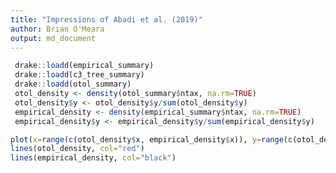 ```yaml
---
title: "Impressions of Abadi et al. (2019)"
author: Brian O'Meara
output: md_document
---
```



```r
 drake::loadd(empirical_summary)
 drake::loadd(c3_tree_summary)
 drake::loadd(otol_summary)
 otol_density <- density(otol_summary$ntax, na.rm=TRUE)
 otol_density$y <- otol_density$y/sum(otol_density$y)
 empirical_density <- density(empirical_summary$ntax, na.rm=TRUE)
 empirical_density$y <- empirical_density$y/sum(empirical_density$y)
```

```r
plot(x=range(c(otol_density$x, empirical_density$x)), y=range(c(otol_density$y, empirical_density$y)), type="n", log="x", xlab="Number of taxa", ylab="Proportion of trees", bty="n")
lines(otol_density, col="red")
lines(empirical_density, col="black")
```
